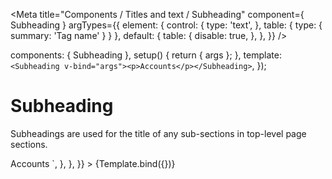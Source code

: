
<Meta
  title="Components / Titles and text  / Subheading"
  component={ Subheading }
  argTypes={{
    element: {
      control: {
        type: 'text',
      },
      table: {
        type: {
          summary: 'Tag name'
        }
      }
    },
    default: {
      table: {
        disable: true,
      },
    },
  }}
/>

  components: { Subheading },
  setup() { return { args }; },
  template: `<Subheading v-bind="args"><p>Accounts</p></Subheading>`,
});

# Subheading

Subheadings are used for the title of any sub-sections in top-level page sections.

<Canvas>
  <Story
    name="Subheading"
    inline={false}
    height="30px"
    args={{
      element: 'h3',
    }}
    parameters={{
      docs: {
        source: {
          code: dedent`
            <Subheading>Accounts</Subheading>
          `,
        },
      },
    }}
  >
    {Template.bind({})}
  </Story>
</Canvas>

<ArgsTable story="Subheading" />
